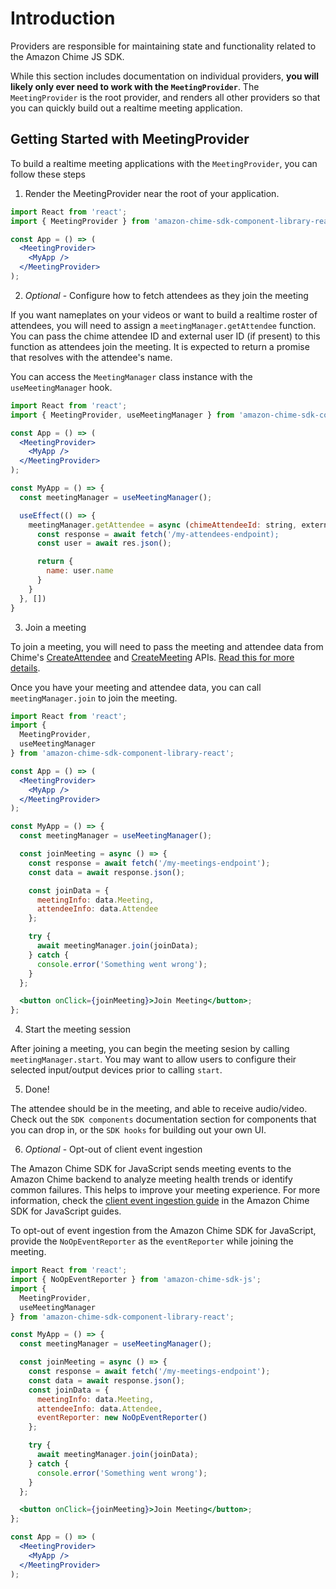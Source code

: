 <Meta title="SDK Providers/Introduction" />

# Introduction

Providers are responsible for maintaining state and functionality related to the Amazon Chime JS SDK.

While this section includes documentation on individual providers, **you will likely only ever need to work with the `MeetingProvider`**. The `MeetingProvider` is the root provider, and renders all other providers so that you can quickly build out a realtime meeting application.

## Getting Started with MeetingProvider

To build a realtime meeting applications with the `MeetingProvider`, you can follow these steps

1. Render the MeetingProvider near the root of your application.

```jsx
import React from 'react';
import { MeetingProvider } from 'amazon-chime-sdk-component-library-react';

const App = () => (
  <MeetingProvider>
    <MyApp />
  </MeetingProvider>
);
```

2. _Optional_ - Configure how to fetch attendees as they join the meeting

If you want nameplates on your videos or want to build a realtime roster of attendees, you will need to assign a `meetingManager.getAttendee` function. You can pass the chime attendee ID and external user ID (if present) to this function as attendees join the meeting. It is expected to return a promise that resolves with the attendee's name.

You can access the `MeetingManager` class instance with the `useMeetingManager` hook.

```jsx
import React from 'react';
import { MeetingProvider, useMeetingManager } from 'amazon-chime-sdk-component-library-react';

const App = () => (
  <MeetingProvider>
    <MyApp />
  </MeetingProvider>
);

const MyApp = () => {
  const meetingManager = useMeetingManager();

  useEffect(() => {
    meetingManager.getAttendee = async (chimeAttendeeId: string, externalUserId?: string) => {
      const response = await fetch('/my-attendees-endpoint);
      const user = await res.json();

      return {
        name: user.name
      }
    }
  }, [])
}
```

3. Join a meeting

To join a meeting, you will need to pass the meeting and attendee data from Chime's [CreateAttendee](https://docs.aws.amazon.com/chime/latest/APIReference/API_CreateAttendee.html) and [CreateMeeting](https://docs.aws.amazon.com/chime/latest/APIReference/API_CreateMeeting.html) APIs. [Read this for more details](https://aws.github.io/amazon-chime-sdk-js/modules/gettingstarted.html#meeting-service).

Once you have your meeting and attendee data, you can call `meetingManager.join` to join the meeting.

```jsx
import React from 'react';
import {
  MeetingProvider,
  useMeetingManager
} from 'amazon-chime-sdk-component-library-react';

const App = () => (
  <MeetingProvider>
    <MyApp />
  </MeetingProvider>
);

const MyApp = () => {
  const meetingManager = useMeetingManager();

  const joinMeeting = async () => {
    const response = await fetch('/my-meetings-endpoint');
    const data = await response.json();

    const joinData = {
      meetingInfo: data.Meeting,
      attendeeInfo: data.Attendee
    };

    try {
      await meetingManager.join(joinData);
    } catch {
      console.error('Something went wrong');
    }
  };

  <button onClick={joinMeeting}>Join Meeting</button>;
};
```

4. Start the meeting session

After joining a meeting, you can begin the meeting sesion by calling `meetingManager.start`. You may want to allow users to configure their selected input/output devices prior to calling `start`.

5. Done!

The attendee should be in the meeting, and able to receive audio/video. Check out the `SDK components` documentation section for components that you can drop in, or the `SDK hooks` for building out your own UI.

6. _Optional_ - Opt-out of client event ingestion

The Amazon Chime SDK for JavaScript sends meeting events to the Amazon Chime backend to analyze meeting health trends or identify common failures.
This helps to improve your meeting experience. For more information, check the [client event ingestion guide](https://aws.github.io/amazon-chime-sdk-js/modules/clientevent_ingestion.html) in the Amazon Chime SDK for JavaScript guides.

To opt-out of event ingestion from the Amazon Chime SDK for JavaScript, provide the `NoOpEventReporter` as the `eventReporter` while joining the meeting.

```jsx
import React from 'react';
import { NoOpEventReporter } from 'amazon-chime-sdk-js';
import {
  MeetingProvider,
  useMeetingManager
} from 'amazon-chime-sdk-component-library-react';

const MyApp = () => {
  const meetingManager = useMeetingManager();

  const joinMeeting = async () => {
    const response = await fetch('/my-meetings-endpoint');
    const data = await response.json();
    const joinData = {
      meetingInfo: data.Meeting,
      attendeeInfo: data.Attendee,
      eventReporter: new NoOpEventReporter()
    };

    try {
      await meetingManager.join(joinData);
    } catch {
      console.error('Something went wrong');
    }
  };

  <button onClick={joinMeeting}>Join Meeting</button>;
};

const App = () => (
  <MeetingProvider>
    <MyApp />
  </MeetingProvider>
);
```
